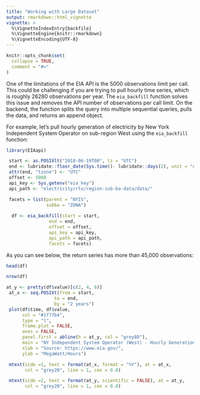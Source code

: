 ```yaml
---
title: "Working with Large Dataset"
output: rmarkdown::html_vignette
vignette: >
  %\VignetteIndexEntry{backfile}
  %\VignetteEngine{knitr::rmarkdown}
  %\VignetteEncoding{UTF-8}
---
```


```r
knitr::opts_chunk$set(
  collapse = TRUE,
  comment = "#>"
)
```

One of the limitations of the EIA API is the 5000 observations limit per call. This could be challenging if you are trying to pull hourly time series, which is roughly 26280 observations per year. The `eia_backfill` function solves this issue and removes the API number of observations per call limit. On the backend, the function splits the query into multiple sequential queries, pulls the data, and returns an append object.

For example, let's pull hourly generation of electricity by New York Independent System Operator on sub-region West using the `eia_backfill` function:


```r
library(EIAapi)

 start <- as.POSIXlt("2018-06-19T00", tz = "UTC")
 end <- lubridate::floor_date(Sys.time()- lubridate::days(2), unit = "day")
 attr(end, "tzone") <- "UTC"
 offset <- 5000
 api_key <- Sys.getenv("eia_key")
 api_path <- "electricity/rto/region-sub-ba-data/data/"

 facets = list(parent = "NYIS",
               subba = "ZONA")
 
  df <- eia_backfill(start = start,
                end = end,
                offset = offset,
                api_key = api_key,
                api_path = api_path,
                facets = facets)
```

As you can see below, the return series has more than 45,000 observations:

```r
head(df)

nrow(df)

at_y <- pretty(df$value)[c(2, 4, 6)]
 at_x <- seq.POSIXt(from = start,
                  to = end,
                  by = "2 years")
 plot(df$time, df$value,
      col = "#1f77b4",
      type = "l",
      frame.plot = FALSE,
      axes = FALSE,
      panel.first = abline(h = at_y, col = "grey80"),
      main = "NY Independent System Operator (West) - Hourly Generation of Electricity",
      xlab = "Source: https://www.eia.gov/",
      ylab = "MegaWatt/Hours")

 mtext(side =1, text = format(at_x, format = "%Y"), at = at_x,
       col = "grey20", line = 1, cex = 0.8)

 mtext(side =2, text = format(at_y, scientific = FALSE), at = at_y,
       col = "grey20", line = 1, cex = 0.8)
```


